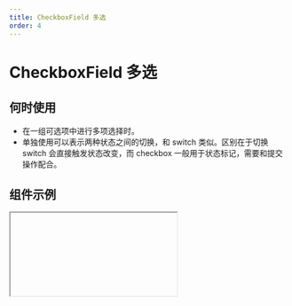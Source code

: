 ```yaml
---
title: CheckboxField 多选
order: 4
---
```


# CheckboxField 多选

## 何时使用

- 在一组可选项中进行多项选择时。
- 单独使用可以表示两种状态之间的切换，和 switch 类似。区别在于切换 switch 会直接触发状态改变，而 checkbox 一般用于状态标记，需要和提交操作配合。

## 组件示例


<Iframe url="https://www.aliwork.com/developer/check-v2?isRenderNav=false" />

## 组件属性


<AttrTable
  category="form"
  dataSource={[
    {
      code: 'value',
      type: 'string[]',
      default: '-',
      desc: '当前组件默认值',
    },
    {
      code: 'itemDirection',
      type: `'hoz' | 'ver'`,
      default: `'hoz'`,
      desc: 'PC端选项排列方式',
    },
    {
      code: 'useDrawerInMobile',
      type: 'boolean',
      default: 'false',
      desc: '手机端排列方式，为true则直接平铺，为false则底部弹层',
    },
    {
      code: 'iconPosition',
      type: `'left' | 'right'`,
      default: `'left'`,
      desc: '手机端Icon位置',
    },
    {
      code: 'dataSource',
      type: '[DataSource[]](/docs/components/interface#datasource)',
      default: `~~~json
[
  {
    "text": "选项一",
    "value": "1"
  },
  {
    "text": "选项二",
    "value": "2"
  },
  {
    "text": "选项三",
    "value": "3"
  }
]
      `,
      desc: '设置选项',
    },
    {
      code: 'onChange',
      type: '(value: string[]) => void',
      default: '',
      desc: '组件值发生改变事件',
    },
  ]}
/>
